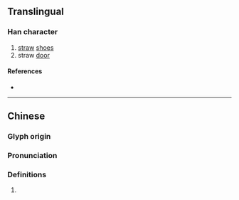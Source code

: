 {{character info}}
==Translingual==

===Han character===
{{Han char|rn=44|rad=尸|as=08|sn=11|four=77211|canj=SLMY,XSLMY|ids=⿸尸非}}

# [[straw]] [[shoe]]s
# straw [[door]]

====References====
* {{Han ref|kx=0302.290|dkj=07738|dj=0600.100|hdz=20977.060|uh=5C5D|ud=23645|bh=B151|bd=45393}}

----

==Chinese==
{{zh-forms}}

===Glyph origin===
{{Han etym}}

===Pronunciation===
{{zh-pron
|m=fèi
|c=fei2,fei6
|mc=y
|oc=y
|cat=
}}

===Definitions===
{{zh-hanzi}}

# {{rfdef|zh|sort=尸08}}